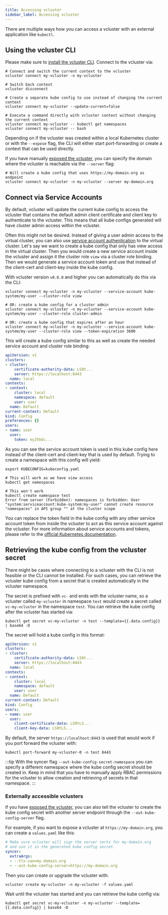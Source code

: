 ```yaml
---
title: Accessing vcluster
sidebar_label: Accessing vcluster
---
```


There are multiple ways how you can access a vcluster with an external application like `kubectl`. 

## Using the vcluster CLI

Please make sure to [install the vcluster CLI](../getting-started/setup.mdx). Connect to the vcluster via:

```
# Connect and switch the current context to the vcluster
vcluster connect my-vcluster -n my-vcluster

# Switch back context
vcluster disconnect

# Create a separate kube config to use instead of changing the current context
vcluster connect my-vcluster --update-current=false

# Execute a command directly with vcluster context without changing the current context
vcluster connect my-vcluster -- kubectl get namespaces
vcluster connect my-vcluster -- bash
```

Depending on if the vcluster was created within a local Kubernetes cluster or with the `--expose` flag, the CLI will either start port-forwarding or create a context that can be used directly.

If you have manually [exposed the vcluster](./external-access.mdx), you can specify the domain where the vcluster is reachable via the `--server` flag:

```
# Will create a kube config that uses https://my-domain.org as endpoint
vcluster connect my-vcluster -n my-vcluster --server my-domain.org
```

## Connect via Service Accounts

By default, vcluster will update the current kube config to access the vcluster that contains the default admin client certificate and client key to authenticate to the vcluster. This means that all kube configs generated will have cluster admin access within the vcluster.

Often this might not be desired. Instead of giving a user admin access to the virtual cluster, you can also use [service account authentication](https://kubernetes.io/docs/reference/access-authn-authz/authentication/#service-account-tokens) to the virtual cluster. Let's say we want to create a kube config that only has view access in the virtual cluster. Then you would create a new service account inside the vcluster and assign it the cluster role `view` via a cluster role binding. Then we would generate a service account token and use that instead of the client-cert and client-key inside the kube config.

With vcluster version `v0.6.0` and higher you can automatically do this via the CLI:

```
vcluster connect my-vcluster -n my-vcluster --service-account kube-system/my-user --cluster-role view

# OR: create a kube config for a cluster admin
vcluster connect my-vcluster -n my-vcluster --service-account kube-system/my-user --cluster-role cluster-admin

# OR: create a kube config that expires after an hour
vcluster connect my-vcluster -n my-vcluster --service-account kube-system/my-user --cluster-role view --token-expiration 3600
```

This will create a kube config similar to this as well as create the needed service account and cluster role binding:
```yaml
apiVersion: v1
clusters:
- cluster:
    certificate-authority-data: LS0t...
    server: https://localhost:8443
  name: local
contexts:
- context:
    cluster: local
    namespace: default
    user: user
  name: Default
current-context: Default
kind: Config
preferences: {}
users:
- name: user
  user:
    token: eyJhbGc...
```

As you can see the service account token is used in this kube config here instead of the client-cert and client-key that is used by default. Trying to create a namespace with this config will yield:

```
export KUBECONFIG=kubeconfig.yaml

# This will work as we have view access
kubectl get namespaces

# This won't work
kubectl create namespace test
Error from server (Forbidden): namespaces is forbidden: User "system:serviceaccount:kube-system:my-user" cannot create resource "namespaces" in API group "" at the cluster scope
```

You can replace the token field in the kube config with any other service account token from inside the vcluster to act as this service account against the vcluster. For more information about service accounts and tokens, please refer to the [official Kubernetes documentation](https://kubernetes.io/docs/reference/access-authn-authz/authentication/#service-account-tokens).

## Retrieving the kube config from the vcluster secret

There might be cases where connecting to a vcluster with the CLI is not feasible or the CLI cannot be installed. For such cases, you can retrieve the vcluster kube config from a secret that is created automatically in the vcluster namespace.

The secret is prefixed with `vc-` and ends with the vcluster name, so a vcluster called `my-vcluster` in namespace `test` would create a secret called `vc-my-vcluster` in the namespace `test`. You can retrieve the kube config after the vcluster has started via:

```
kubectl get secret vc-my-vcluster -n test --template={{.data.config}} | base64 -D
```

The secret will hold a kube config in this format:

```yaml
apiVersion: v1
clusters:
- cluster:
    certificate-authority-data: LS0t...
    server: https://localhost:8443
  name: local
contexts:
- context:
    cluster: local
    namespace: default
    user: user
  name: Default
current-context: Default
kind: Config
users:
- name: user
  user:
    client-certificate-data: LS0tLS...
    client-key-data: LS0tLS...
```

By default, the server `https://localhost:8443` is used that would work if you port forward the vcluster with:

```
kubectl port-forward my-vcluster-0 -n test 8443
```

:::tip
With the syncer flag `--out-kube-config-secret-namespace` you can specify a different namespace where the kube config secret should be created in. Keep in mind that you have to manually apply RBAC permissions for the vcluster to allow creation and retrieving of secrets in that namespace.
:::

### Externally accessible vclusters

If you have [exposed the vcluster](./external-access.mdx), you can also tell the vcluster to create the kube config secret with another server endpoint through the `--out-kube-config-server` flag.

For example, if you want to expose a vcluster at `https://my-domain.org`, you can create a `values.yaml` like this:
```yaml
# Make sure vcluster will sign the server certs for my-domain.org
# and use it in the generated kube config secret.
syncer:
  extraArgs:
  - --tls-san=my-domain.org
  - --out-kube-config-server=https://my-domain.org
```

Then you can create or upgrade the vcluster with:

```
vcluster create my-vcluster -n my-vcluster -f values.yaml
```

Wait until the vcluster has started and you can retrieve the kube config via:

```
kubectl get secret vc-my-vcluster -n my-vcluster --template={{.data.config}} | base64 -D
```

